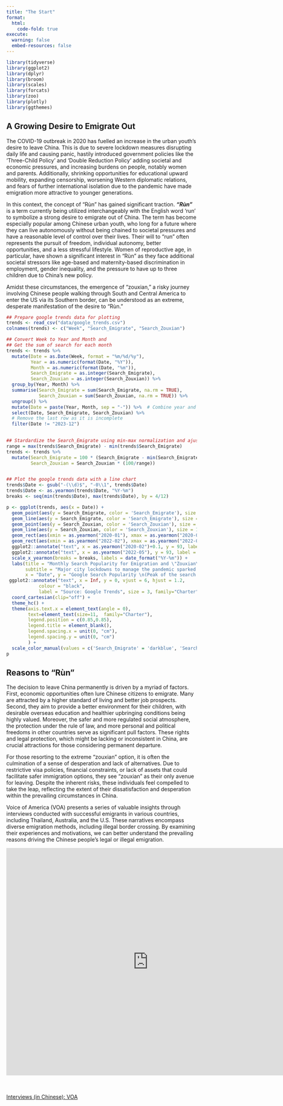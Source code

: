 ```yaml
---
title: "The Start"
format:
  html:
    code-fold: true
execute: 
  warning: false
  embed-resources: false
---
```


```r
library(tidyverse)
library(ggplot2)
library(dplyr)
library(broom)
library(scales)
library(forcats)
library(zoo) 
library(plotly)
library(ggthemes)
```

## A Growing Desire to Emigrate Out

The COVID-19 outbreak in 2020 has fuelled an increase in the urban youth's desire to leave China. This is due to severe lockdown measures disrupting daily life and causing panic, hastily introduced government policies like the 'Three-Child Policy' and 'Double Reduction Policy' adding societal and economic pressures, and increasing burdens on people, notably women and parents. Additionally, shrinking opportunities for educational upward mobility, expanding censorship, worsening Western diplomatic relations, and fears of further international isolation due to the pandemic have made emigration more attractive to younger generations.

In this context, the concept of “Rùn” has gained significant traction. ***"Rùn"*** is a term currently being utilized interchangeably with the English word 'run' to symbolize a strong desire to emigrate out of China. The term has become especially popular among Chinese urban youth, who long for a future where they can live autonomously without being chained to societal pressures and have a reasonable level of control over their lives. Their will to “run” often represents the pursuit of freedom, individual autonomy, better opportunities, and a less stressful lifestyle. Women of reproductive age, in particular, have shown a significant interest in “Rùn” as they face additional societal stressors like age-based and maternity-based discrimination in employment, gender inequality, and the pressure to have up to three children due to China's new policy. 

Amidst these circumstances, the emergence of “zouxian,” a risky journey involving Chinese people walking through South and Central America to enter the US via its Southern border, can be understood as an extreme, desperate manifestation of the desire to "Rùn."

```r
## Prepare google trends data for plotting
trends <- read_csv("data/google_trends.csv")
colnames(trends) <- c("Week", "Search_Emigrate", "Search_Zouxian")

## Convert Week to Year and Month and
## Get the sum of search for each month
trends <- trends %>% 
  mutate(Date = as.Date(Week, format = "%m/%d/%y"),
         Year = as.numeric(format(Date, "%Y")),
         Month = as.numeric(format(Date, "%m")),
         Search_Emigrate = as.integer(Search_Emigrate),
         Search_Zouxian = as.integer(Search_Zouxian)) %>% 
  group_by(Year, Month) %>%
  summarise(Search_Emigrate = sum(Search_Emigrate, na.rm = TRUE),
            Search_Zouxian = sum(Search_Zouxian, na.rm = TRUE)) %>%
  ungroup() %>% 
  mutate(Date = paste(Year, Month, sep = "-")) %>%  # Combine year and month to Date
  select(Date, Search_Emigrate, Search_Zouxian) %>% 
  # Remove the last row as it is incomplete
  filter(Date != "2023-12")
  

## Stardardize the Search_Emigrate using min-max normalization and ajust the scale scale for Search_Zouxian accordingly
range = max(trends$Search_Emigrate) - min(trends$Search_Emigrate)
trends <- trends %>% 
  mutate(Search_Emigrate = 100 * (Search_Emigrate - min(Search_Emigrate)) / range,
         Search_Zouxian = Search_Zouxian * (100/range))


## Plot the google trends data with a line chart
trends$Date <- gsub("-(\\d)$", "-0\\1", trends$Date)
trends$Date <- as.yearmon(trends$Date, "%Y-%m")
breaks <- seq(min(trends$Date), max(trends$Date), by = 4/12)

p <- ggplot(trends, aes(x = Date)) +
  geom_point(aes(y = Search_Emigrate, color = 'Search_Emigrate'), size = 1.5 ) +
  geom_line(aes(y = Search_Emigrate, color = 'Search_Emigrate'), size = 1) +
  geom_point(aes(y = Search_Zouxian, color = 'Search_Zouxian'), size = 1.5 ) +
  geom_line(aes(y = Search_Zouxian, color = 'Search_Zouxian'), size = 1) +
  geom_rect(aes(xmin = as.yearmon("2020-01"), xmax = as.yearmon("2020-04"), ymin = -Inf, ymax = Inf), fill = "lightgrey", alpha = 0.01) +
  geom_rect(aes(xmin = as.yearmon("2022-02"), xmax = as.yearmon("2022-08"), ymin = -Inf, ymax = Inf), fill = "lightgrey", alpha = 0.01) +
  ggplot2::annotate("text", x = as.yearmon("2020-02")+0.1, y = 93, label = "Wuhan \nLockdown", color = "black",size = 3, family="Charter") +
  ggplot2::annotate("text", x = as.yearmon("2022-05"), y = 93, label = "Shanghai \nLockdown", color = "black", size = 3, family="Charter") +
  scale_x_yearmon(breaks = breaks, labels = date_format("%Y-%m")) +
  labs(title = "Monthly Search Popularity for Emigration and \"Zouxian\" 2020-2023",
       subtitle = "Major city lockdowns to manage the pandemic sparked a surge in online searches.",
       x = "Date", y = "Google Search Popularity \n(Peak of the search for \"emigrate\"=100)") +
 ggplot2::annotate("text", x = Inf, y = 0, vjust = 6, hjust = 1.2,
            colour = "black",
            label = "Source: Google Trends", size = 3, family="Charter") +
  coord_cartesian(clip="off") +
  theme_hc() +
  theme(axis.text.x = element_text(angle = 0),
        text=element_text(size=11,  family="Charter"), 
        legend.position = c(0.85,0.85),
        legend.title = element_blank(),
        legend.spacing.x = unit(0, "cm"),
        legend.spacing.y = unit(0, "cm") 
        ) +        
  scale_color_manual(values = c('Search_Emigrate' = 'darkblue', 'Search_Zouxian' = 'darkorange'))
p
```
## Reasons to "Rùn" 

The decision to leave China permanently is driven by a myriad of factors. First, economic opportunities often lure Chinese citizens to emigrate. Many are attracted by a higher standard of living and better job prospects. Second, they aim to provide a better environment for their children, with desirable overseas education and healthier upbringing conditions being highly valued. Moreover, the safer and more regulated social atmosphere, the protection under the rule of law, and more personal and political freedoms in other countries serve as significant pull factors. These rights and legal protection, which might be lacking or inconsistent in China, are crucial attractions for those considering permanent departure.

For those resorting to the extreme "zouxian" option, it is often the culmination of a sense of desperation and lack of alternatives. Due to restrictive visa policies, financial constraints, or lack of assets that could facilitate safer immigration options, they see "zouxian" as their only avenue for leaving. Despite the inherent risks, these individuals feel compelled to take the leap, reflecting the extent of their dissatisfaction and desperation within the prevailing circumstances in China.

Voice of America (VOA) presents a series of valuable insights through interviews conducted with successful emigrants in various countries, including Thailand, Australia, and the U.S. These narratives encompass diverse emigration methods, including illegal border crossing. By examining their experiences and motivations, we can better understand the prevailing reasons driving the Chinese people's legal or illegal emigration.


```{=html}
<iframe src="https://zj117.shinyapps.io/voa_topics" style="border: none; width: 750px; height: 600px"></iframe>

```

<br></br>
[Interviews (in Chinese): VOA](https://projects.voanews.com/china/runners-without-borders/){target="_blank"}
